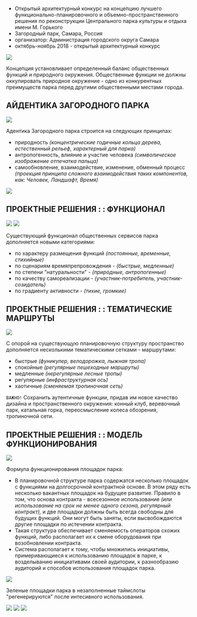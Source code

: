 
<Title>ЗАГОРОДНЫЙ ПАРК</Title>

- Открытый архитектурный конкурс на концепцию лучшего функционально-планировочного и объемно-пространственного решения по реконструкции Центрального парка культуры и отдыха имени М. Горького
- Загородный парк, Самара, Россия
- организатор: Администрация городского округа Самара
- октябрь-ноябрь 2018 - открытый архитектурный конкурс


<Image src='https://unit4.io/files/samarapark/01.jpg'/>

Концепция установливает определенный баланс общественных функций и природного окружения.
Общественные функции не должны оккупировать природное окружение - одно из конкурентных
преимуществ парка перед другими общественными местами города.

## АЙДЕНТИКА ЗАГОРОДНОГО ПАРКА

<Image src='https://unit4.io/files/samarapark/07.jpg'/>

Aдентика Загородного парка строится на следующих принципах:
- природность *(концентрические годичные кольца дерева, естественный рельеф, характерный для парка)*
- антропогенность, влияние и участие человека *(символическое изображение отпечатка пальца)*
- самообновление, взаимодействие, изменение, обменный процесс *(проекция принципа сложного
  взаимодействия таких компонентов, как: Человек, Ландшафт, Время)*

<Image src='https://unit4.io/files/samarapark/12.jpg'/>


## ПРОЕКТНЫЕ РЕШЕНИЯ : : ФУНКЦИОНАЛ

<Image src='https://unit4.io/files/samarapark/02.jpg'/>
<Image src='https://unit4.io/files/samarapark/03.jpg'/>

Существующий функционал общественных сервисов парка дополняется новыми категориями:

- по характеру размещения функций *(постоянные, временные, стихийные)*
- по сценариям времяпрепровождения - *(быстрые, медленные)*
- по степени "натуральности" - *(природные, антропогенные)*
- по качеству самореализации - *(участник-потребитель, участник-созидатель)*
- по градиенту активности - *(тихие, громкие)*


## ПРОЕКТНЫЕ РЕШЕНИЯ : : ТЕМАТИЧЕСКИЕ МАРШРУТЫ

<Image src='https://unit4.io/files/samarapark/04.jpg'/>

С опорой на существующую планировочную структуру пространство дополняется несколькими тематическими сетками - маршрутами:
- быстрые *(фуникулер, велодорожка, лыжная тропа)*
- спокойные *(регулярные пешеходные маршруты)*
- медленные *(нерегулярные лесные тропы)*
- регулярные *(инфраструктурная ось)*
- хаотичные *(сменяемая тропиночная сеть)*

`ВАЖНО!` Сохранить аутентичные функции, придав им новое качество дизайна и пространственного окружения: конный клуб, веревочный парк, катальная горка, переосмысление колеса обозрения, тропиночной сети.


## ПРОЕКТНЫЕ РЕШЕНИЯ : : МОДЕЛЬ ФУНКЦИОНИРОВАНИЯ

<Image src='https://unit4.io/files/samarapark/05.jpg'/>

Формула функционирования площадок парка:
- В планировочной структуре парка содержатся несколько площадок с функциями на долгосрочной
  контрактной основе. В этом ряду есть несколько вакантных площадок на будущее развитие.
  Правило в том, что основа контракта - всесезонное использование *(или использование на 
  срок не менее одного сезона, регулярный контракт),* и две площадки должны быть всегда свободны
  для будущих функций. Они могут быть заняты, если высвобождаются другие площадки по истечении контракта. 
- Такая структура обеспечивает сменяемость операторов схожих функций, либо располагает их
  к смене оборудования при возобновлении контракта. 
- Cистема располагает к тому, чтобы множились инициативы, примеривающиеся к использованию
  площадок в парке, к возделыванию инициативами своей аудитории,
  к разнообразию аудиторий и способов использования площадок парка.

<Image src='https://unit4.io/files/samarapark/06.jpg'/>

Зеленые площадки парка в незаполненные таймслоты "регенерируются" после интесивного использования.

<Image src='https://unit4.io/files/samarapark/09.jpg'/>
<Image src='https://unit4.io/files/samarapark/10.jpg'/>
<Image src='https://unit4.io/files/samarapark/11.jpg'/>